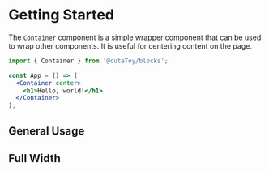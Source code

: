 
<Meta title="Container" of={ContainerStories} />

# Getting Started

The `Container` component is a simple wrapper component that can be used to wrap other components. It is useful for centering content on the page.

```jsx
import { Container } from '@cuteToy/blocks';

const App = () => (
  <Container center>
    <h1>Hello, world!</h1>
  </Container>
);
```



## General Usage

<Canvas of={ContainerStories.Default} />


## Full Width

<Canvas of={ContainerStories.Full} />
